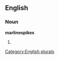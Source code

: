 
==English==

===Noun===
'''marlinespikes'''

# {{plural of|[[marlinespike]]}}

[[Category:English plurals]]